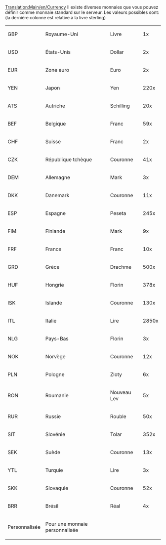 [[Translation:Main/en/Currency]]
Il existe diverses monnaies que vous pouvez définir comme monnaie standard sur le serveur. Les valeurs possibles sont:
(la dernière colonne est relative à la livre sterling)

{|
| GBP || Royaume-Uni || Livre || 1x
|-
| USD || États-Unis || Dollar || 2x
|-
| EUR || Zone euro || Euro || 2x
|-
| YEN || Japon || Yen || 220x
|-
| ATS || Autriche || Schilling || 20x
|-
| BEF || Belgique || Franc || 59x
|-
| CHF || Suisse || Franc || 2x
|-
| CZK || République tchèque || Couronne || 41x
|-
| DEM || Allemagne || Mark || 3x
|-
| DKK || Danemark || Couronne || 11x
|-
| ESP || Espagne || Peseta || 245x
|-
| FIM || Finlande || Mark || 9x
|-
| FRF || France || Franc || 10x
|-
| GRD || Grèce || Drachme || 500x
|-
| HUF || Hongrie || Florin || 378x
|-
| ISK || Islande || Couronne || 130x
|-
| ITL || Italie || Lire || 2850x
|-
| NLG || Pays-Bas || Florin || 3x
|-
| NOK || Norvège || Couronne || 12x
|-
| PLN || Pologne || Zloty || 6x
|-
| RON || Roumanie || Nouveau Lev || 5x
|-
| RUR || Russie || Rouble || 50x
|-
| SIT || Slovénie || Tolar || 352x
|-
| SEK || Suède || Couronne || 13x
|-
| YTL || Turquie || Lire || 3x
|-
| SKK || Slovaquie || Couronne || 52x
|-
| BRR || Brésil || Réal || 4x
|-
| Personnalisée || Pour une monnaie personnalisée || ||
|}